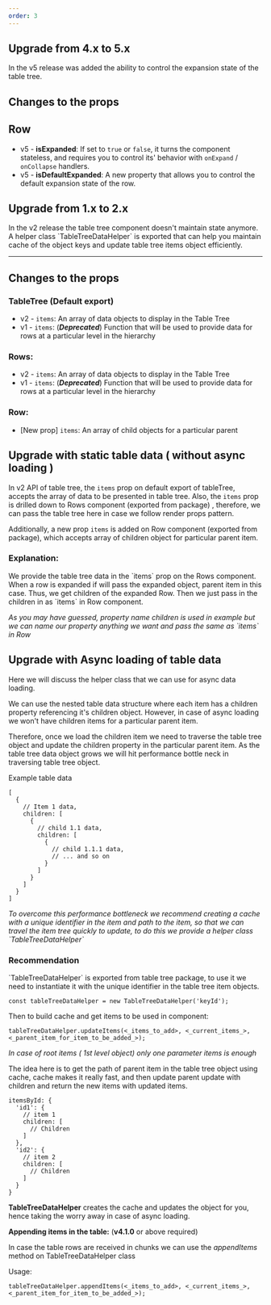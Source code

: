 ```yaml
---
order: 3
---
```


<!-- Migrated from Atlaskit, could do with rewriting but not important as these versions are quite old. -->

## Upgrade from 4.x to 5.x

In the v5 release was added the ability to control the expansion state of the table tree.

## Changes to the props

## Row

- v5 - **isExpanded**: If set to `true` or `false`, it turns the component stateless, and requires
  you to control its' behavior with `onExpand` / `onCollapse` handlers.
- v5 - **isDefaultExpanded**: A new property that allows you to control the default expansion state
  of the row.

## Upgrade from 1.x to 2.x

In the v2 release the table tree component doesn't maintain state anymore. A helper class
\`TableTreeDataHelper\` is exported that can help you maintain cache of the object keys and update
table tree items object efficiently.

---

## Changes to the props

### TableTree (Default export)

- v2 - `items`: An array of data objects to display in the Table Tree
- v1 - `items`: (**_Deprecated_**) Function that will be used to provide data for rows at a
  particular level in the hierarchy

### Rows:

- v2 - `items`: An array of data objects to display in the Table Tree
- v1 - `items`: (**_Deprecated_**) Function that will be used to provide data for rows at a
  particular level in the hierarchy

### Row:

- [New prop] `items`: An array of child objects for a particular parent

## Upgrade with static table data ( without async loading )

In v2 API of table tree, the `items` prop on default export of tableTree, accepts the array of data
to be presented in table tree. Also, the `items` prop is drilled down to Rows component (exported
from package) , therefore, we can pass the table tree here in case we follow render props pattern.

Additionally, a new prop `items` is added on Row component (exported from package), which accepts
array of children object for particular parent item.

<!--See the example below:
${(
  <Example
    packageName="@atlaskit/table-tree"
    Component={
      require('../examples/upgrade-guide-examples/static-data').default
    }
    source={require('!!raw-loader!../examples/upgrade-guide-examples/static-data')}
    title="With Static Data"
    language="jsx"
  />
)}-->

### Explanation:

We provide the table tree data in the \`items\` prop on the Rows component. When a row is expanded
if will pass the expanded object, parent item in this case. Thus, we get children of the expanded
Row. Then we just pass in the children in as \`items\` in Row component.

_As you may have guessed, property name children is used in example but we can name our property
anything we want and pass the same as \`items\` in Row_

## Upgrade with Async loading of table data

Here we will discuss the helper class that we can use for async data loading.

We can use the nested table data structure where each item has a children property referencing it's
children object. However, in case of async loading we won't have children items for a particular
parent item.

Therefore, once we load the children item we need to traverse the table tree object and update the
children property in the particular parent item. As the table tree data object grows we will hit
performance bottle neck in traversing table tree object.

Example table data

```
[
  {
    // Item 1 data,
    children: [
      {
        // child 1.1 data,
        children: [
          {
            // child 1.1.1 data,
            // ... and so on
          }
        ]
      }
    ]
  }
]
```

_To overcome this performance bottleneck we recommend creating a cache with a unique identifier in
the item and path to the item, so that we can travel the item tree quickly to update, to do this we
provide a helper class \`TableTreeDataHelper\`_

### Recommendation

\`TableTreeDataHelper\` is exported from table tree package, to use it we need to instantiate it
with the unique identifier in the table tree item objects.

```
const tableTreeDataHelper = new TableTreeDataHelper('keyId');
```

Then to build cache and get items to be used in component:

```
tableTreeDataHelper.updateItems(<_items_to_add>, <_current_items_>, <_parent_item_for_item_to_be_added_>);
```

_In case of root items ( 1st level object) only one parameter items is enough_

<!--
${(
  <Example
    packageName="@atlaskit/table-tree"
    Component={
      require('../examples/upgrade-guide-examples/async-data-loading').default
    }
    source={require('!!raw-loader!../examples/upgrade-guide-examples/async-data-loading')}
    title="Advance Usage: With Async loading"
    language="jsx"
  />
)}
-->

The idea here is to get the path of parent item in the table tree object using cache, cache makes it
really fast, and then update parent update with children and return the new items with updated
items.

```
itemsById: {
  'id1': {
    // item 1
    children: [
      // Children
    ]
  },
  'id2': {
    // item 2
    children: [
      // Children
    ]
  }
}
```

**TableTreeDataHelper** creates the cache and updates the object for you, hence taking the worry
away in case of async loading.

**Appending items in the table:** (**v4.1.0** or above required)

In case the table rows are received in chunks we can use the _appendItems_ method on
TableTreeDataHelper class

Usage:

```
tableTreeDataHelper.appendItems(<_items_to_add>, <_current_items_>, <_parent_item_for_item_to_be_added_>);
```
